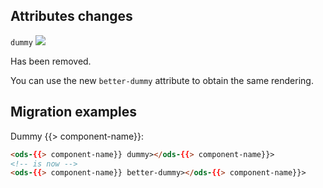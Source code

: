 ## Attributes changes

`dummy` <img src="https://img.shields.io/badge/removed-FF0000" />

Has been removed.

You can use the new `better-dummy` attribute to obtain the same rendering.

## Migration examples

Dummy {{> component-name}}:
```html
<ods-{{> component-name}} dummy></ods-{{> component-name}}>
<!-- is now -->
<ods-{{> component-name}} better-dummy></ods-{{> component-name}}>
```
